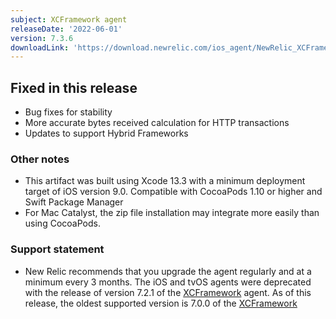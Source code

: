 ```yaml
---
subject: XCFramework agent
releaseDate: '2022-06-01'
version: 7.3.6
downloadLink: 'https://download.newrelic.com/ios_agent/NewRelic_XCFramework_Agent_7.3.6.zip'
---
```


## Fixed in this release

* Bug fixes for stability
* More accurate bytes received calculation for HTTP transactions
* Updates to support Hybrid Frameworks

### Other notes

* This artifact was built using Xcode 13.3 with a minimum deployment target of iOS version 9.0. Compatible with CocoaPods 1.10 or higher and Swift Package Manager
* For Mac Catalyst, the zip file installation may integrate more easily than using CocoaPods.

### Support statement

* New Relic recommends that you upgrade the agent regularly and at a minimum every 3 months. The iOS and tvOS agents were deprecated with the release of version 7.2.1 of the [XCFramework](https://docs.newrelic.com/docs/release-notes/mobile-release-notes/xcframework-release-notes/xcframework-agent-700) agent. As of this release, the oldest supported version is 7.0.0 of the [XCFramework](https://docs.newrelic.com/docs/release-notes/mobile-release-notes/ios-release-notes/ios-agent-700)
